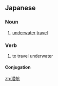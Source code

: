 ==Japanese==
{{ja-kanjitab|せん|こう|yomi=o}}

===Noun===
{{ja-noun|せんこう|kyu=潛航}}

# [[underwater]] [[travel]]

===Verb===
{{ja-verb-suru|せんこう|kyu=潛航}}

# to travel underwater

====Conjugation====
{{ja-suru|せんこう}}

[[zh:潜航]]